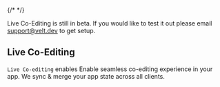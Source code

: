 
{/* <script>var SUPERFLOW_TOOLBAR_API_KEY="aU1MxKP0rca2UXwKi8bl"; var SUPERFLOW_TOOLBAR_PROJECT_ID="8447060215973283";</script> */}


<Warning>Live Co-Editing is still in beta. If you would like to test it out please email support@velt.dev to get setup.</Warning>

## Live Co-Editing
`Live Co-editing` enables Enable seamless co-editing experience in your app. We sync & merge your app state across all clients.


